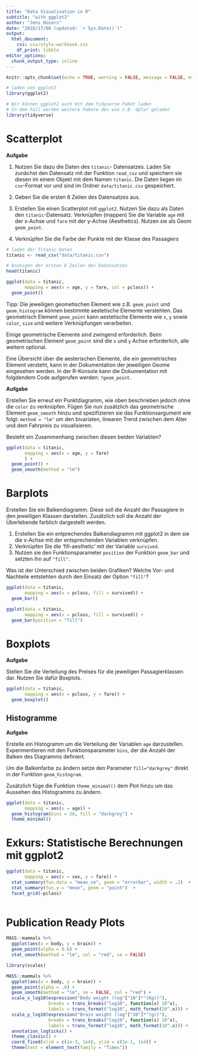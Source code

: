 ```yaml
---
title: "Data Visualisation in R"
subtitle: "with ggplot2"
author: "Jens Hüsers"
date: "2018/17/08 (updated: `r Sys.Date()`)"
output: 
  html_document:
    css: css/style-workbook.css
    df_print: tibble
editor_options: 
  chunk_output_type: inline
---
```


```r
knitr::opts_chunk$set(echo = TRUE, warning = FALSE, message = FALSE, eval = FALSE, cache = FALSE, fig.align = 'center')
```

```r
# laden von ggplot2
library(ggplot2)

# Wir können ggplot2 auch mit dem tidyverse Paket laden
# In dem Fall werden weitere Pakete des wie z.B. dplyr geladen
library(tidyverse)

```

# Scatterplot

<div class="task">

**Aufgabe**

1. Nutzen Sie dazu die Daten des `titanic`- Datensatzes.
Laden Sie zunächst den Datensatz mit der Funktion `read_csv` und speichern sie diesen im einem Objekt mit dem Namen `titanic`.
Die Daten liegen im `csv`-Format vor und sind im Ordner `data/titanic.csv` gespeichert.

2. Geben Sie die ersten 6 Zeilen des Datensatzes aus.

3. Erstellen Sie einen Scatterplot mit `ggplot2`. Nutzen Sie dazu als Daten den `titanic`-Datensatz.
Verknüpfen (mappen) Sie die Variable `age` mit der x-Achse und `fare` mit der y-Achse (Aesthetics).
Nutzen sie als Geom `geom_point`.

4. Verknüpfen Sie die Farbe der Punkte mit der Klasse des Passagiers

```r
# laden der Titanic Daten
titanic <- read_csv("data/titanic.csv")

# Anzeigen der ersten 6 Zeilen des Datensatzes
head(titanic)

ggplot(data = titanic, 
       mapping = aes(x = age, y = fare, col = pclass)) + 
  geom_point() 

```

</div>

Tipp:
Die jeweiligen geometischen Element wie z.B. `geom_point` und `geom_histogram` können bestimmte aestetische Elemente verstehten.
Das geometrisch Element `geom_point` kann aestetische Elemente wie `x`, `y` sowie `color`, `size` und weitere Verknüpfungen verarbeiten.

Einige geometrische Elemente sind zwingend erforderlich. Beim geometrischen Element `geom_point` sind die `x` und `y` Achse erforderlich, alle weitern optional.

Eine Übersicht über die aesterischen Elemente, die ein geometrisches Element versteht, kann in der Dokumentation der jeweiligen Geome eingesehen werden.
In der R-Konsole kann die Dokumentation mit folgdendem Code aufgerufen werden: `?geom_point`.


<div class="task">
**Aufgabe**

Erstellen Sie erneut ein Punktdiagramm, wie oben beschrieben jedoch ohne die `color` zu verknüpfen.
Fügen Sie nun zusätzlich das geometrische Element `geom_smooth` hinzu und spezifizieren sie das Funktionsargument wie folgt: `method = "lm"` um den bivariaten, linearen Trend zwischen dem Alter und dem Fahrpreis zu visualisieren.

Besteht ein Zusammenhang zwischen diesen beiden Variablen?

```r
ggplot(data = titanic,
       mapping = aes(x = age, y = fare)
       ) +
  geom_point() +
  geom_smooth(method = "lm")
```




</div>
# Barplots

<div class="task">

Erstellen Sie ein Balkendiagramm.
Diese soll die Anzahl der Passagiere in den jeweiligen Klassen darstellen.
Zusätzlich soll die Anzahl der Überlebende farblich dargestellt werden.

1. Erstellen Sie ein entprechendes Balkendiagramm mit ggplot2 in dem sie die x-Achse mit der entsprechenden Variablen verknüpfen.
2. Verknüpfen Sie die 'fill-aesthetic' mit der Variable `survived`.
3. Nutzen sie den Funktionsparameter `position` der Funktion `geom_bar` und setzten ihn auf `"fill"`.

Was ist der Unterschied zwischen beiden Grafiken? Welche Vor- und Nachteile entstehten durch den Einsatz der Option `"fill"`?

```r

ggplot(data = titanic, 
       mapping = aes(x = pclass, fill = survived)) +
  geom_bar()

```

```r
ggplot(data = titanic, 
       mapping = aes(x = pclass, fill = survived)) +
  geom_bar(position = "fill")

```

</div>


# Boxplots

<div class='task'>

**Aufgabe**

Stellen Sie die Verteilung des Preises für die jeweiligen Passagierklassen dar.
Nutzen Sie dafür Boxplots.

```r

ggplot(data = titanic, 
       mapping = aes(x = pclass, y = fare)) +
  geom_boxplot() 

```

</div>


<div class='task'>
# Histogramme

**Aufgabe** 

Erstelle ein Histogramm um die Verteilung der Variablen `age` darzustellen.
Experimentieren mit den Funktionsparameter `bins`, der die Anzahl der Balken des Diagramms definiert. 

Um die Balkenfarbe zu ändern setze den Parameter `fill="darkgrey"` direkt in der Funktion `geom_histogram`. 

Zusätzlich füge die Funktion `theme_minimal()` dem Plot hinzu um das Aussehen des Histogramms zu ändern.

```r

ggplot(data = titanic,
       mapping = aes(x = age)) +
  geom_histogram(bins = 20, fill = "darkgrey") +
  theme_minimal()

```
</div>
# Exkurs: Statistische Berechnungen mit ggplot2

```r
ggplot(data = titanic,
       mapping = aes(x = sex, y = fare)) +
  stat_summary(fun.data = "mean_se", geom = "errorbar", width = .2)  +
  stat_summary(fun.y = "mean", geom = "point")  +
  facet_grid(~pclass)
  
```

# Publication Ready Plots

```r
MASS::mammals %>% 
  ggplot(aes(x = body, y = brain)) +
  geom_point(alpha = 0.6) +
  stat_smooth(method = "lm", col = "red", se = FALSE)
```


```r
library(scales)

MASS::mammals %>% 
  ggplot(aes(x = body, y = brain)) +
  geom_point(alpha = .6) +
  geom_smooth(method = "lm", se = FALSE, col = "red") +
  scale_x_log10(expression("Body weight (log"["10"]*"(Kg))"),
                breaks = trans_breaks("log10", function(x) 10^x),
                labels = trans_format("log10", math_format(10^.x))) +
  scale_y_log10(expression("Brain weight (log"["10"]*"(g))"),
                breaks = trans_breaks("log10", function(x) 10^x),
                labels = trans_format("log10", math_format(10^.x))) +
  annotation_logticks() +
  theme_classic() +
  coord_fixed(xlim = c(1e-3, 1e4), ylim = c(1e-1, 1e4)) +
  theme(text = element_text(family = "Times"))

```

